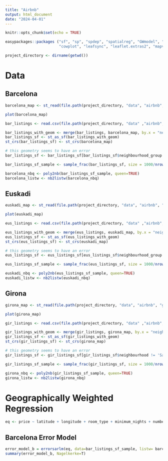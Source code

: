 ```yaml
---
title: "Airbnb"
output: html_document
date: "2024-04-01"
---
```


```r
knitr::opts_chunk$set(echo = TRUE)
```

```r
easypackages::packages ("sf", "sp", "spdep", "spatialreg", "GWmodel", "tmap", "mapview", "car", "RColorBrewer", 
                        "cowplot", "leafsync", "leaflet.extras2", "mapview", "tidyverse", "patchwork", "GWRsel")
```

```r
project_directory <- dirname(getwd())
```

# Data

## Barcelona

```r
barcelona_map <- st_read(file.path(project_directory, "data", "airbnb", "barcelona", "neighbourhoods.geojson"))
```

```r
plot(barcelona_map)
```

```r
bar_listings <- read.csv(file.path(project_directory, "data" ,"airbnb", "barcelona", "listings_cleaned.csv"))
```

```r
bar_listings_with_geom <- merge(bar_listings, barcelona_map, by.x = "neighbourhood", by.y = "neighbourhood", all.x = TRUE)
bar_listings_sf <- st_as_sf(bar_listings_with_geom)
st_crs(bar_listings_sf) <- st_crs(barcelona_map)
```

```r
# this geometry seems to have an error
bar_listings_sf <- bar_listings_sf[bar_listings_sf$neighbourhood_group.y != 'Sant Martí', ]
```

```r
bar_listings_sf_sample <- sample_frac(bar_listings_sf, size = 1000/nrow(ams_listings_sf), replace = FALSE)
```

```r
barcelona_nbq <- poly2nb(bar_listings_sf_sample, queen=TRUE)
barcelona_listw <- nb2listw(barcelona_nbq)
```

## Euskadi

```r
euskadi_map <- st_read(file.path(project_directory, "data", "airbnb", "euskadi", "neighbourhoods.geojson"))
```

```r
plot(euskadi_map)
```

```r
eus_listings <- read.csv(file.path(project_directory, "data" ,"airbnb", "euskadi", "listings_cleaned.csv"))
```

```r
eus_listings_with_geom <- merge(eus_listings, euskadi_map, by.x = "neighbourhood", by.y = "neighbourhood", all.x = TRUE)
eus_listings_sf <- st_as_sf(eus_listings_with_geom)
st_crs(eus_listings_sf) <- st_crs(euskadi_map)
```

```r
# this geometry seems to have an error
eus_listings_sf <- eus_listings_sf[eus_listings_sf$neighbourhood_group.y != 'Sant Martí', ]
```

```r
eus_listings_sf_sample <- sample_frac(eus_listings_sf, size = 1000/nrow(eus_listings_sf), replace = FALSE)
```

```r
euskadi_nbq <- poly2nb(eus_listings_sf_sample, queen=TRUE)
euskadi_listw <- nb2listw(euskadi_nbq)
```

## Girona

```r
girona_map <- st_read(file.path(project_directory, "data", "airbnb", "girona", "neighbourhoods.geojson"))
```

```r
plot(girona_map)
```

```r
gir_listings <- read.csv(file.path(project_directory, "data" ,"airbnb", "girona", "listings_cleaned.csv"))
```

```r
gir_listings_with_geom <- merge(gir_listings, girona_map, by.x = "neighbourhood", by.y = "neighbourhood", all.x = TRUE)
gir_listings_sf <- st_as_sf(gir_listings_with_geom)
st_crs(gir_listings_sf) <- st_crs(girona_map)
```

```r
# this geometry seems to have an error
gir_listings_sf <- gir_listings_sf[gir_listings_sf$neighbourhood != 'Sant Martí', ]
```

```r
gir_listings_sf_sample <- sample_frac(gir_listings_sf, size = 1000/nrow(gir_listings_sf), replace = FALSE)
```

```r
girona_nbq <- poly2nb(gir_listings_sf_sample, queen=TRUE)
girona_listw <- nb2listw(girona_nbq)
```

## 

# Geographically Weighted Regression

```r
eq <- price ~ latitude + longitude + room_type + minimum_nights + number_of_reviews
```

## Barcelona Error Model

```r
error_model_b = errorsarlm(eq, data=bar_listings_sf_sample, listw= barcelona_listw, zero.policy=TRUE)
summary(error_model_b, Nagelkerke=T)
```

```r

```
